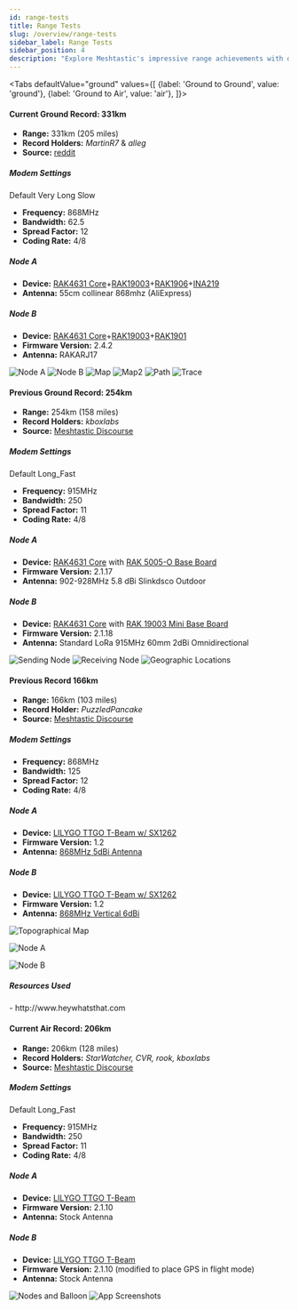 ```yaml
---
id: range-tests
title: Range Tests
slug: /overview/range-tests
sidebar_label: Range Tests
sidebar_position: 4
description: "Explore Meshtastic's impressive range achievements with detailed modem settings and device configurations for both ground and air records."
---
```



<Tabs
defaultValue="ground"
values={[
{label: 'Ground to Ground', value: 'ground'},
{label: 'Ground to Air', value: 'air'},
]}>

<TabItem value="ground">

#### Current Ground Record: 331km

- **Range:** 331km (205 miles)
- **Record Holders:** _MartinR7_ & _alleg_
- **Source:** [reddit](https://www.reddit.com/r/meshtastic/comments/1fnduwo/mountain_to_mountain_331_km/)

<h5 id="modem-settings-331">Modem Settings</h5>

Default Very Long Slow

- **Frequency:** 868MHz
- **Bandwidth:** 62.5
- **Spread Factor:** 12
- **Coding Rate:** 4/8

<h5 id="node-a-331">Node A</h5>

- **Device:** [RAK4631 Core](/docs/hardware/devices/rak-wireless/wisblock/core-module/?rakcore=RAK4631)+[RAK19003](/docs/hardware/devices/rak-wireless/wisblock/base-board/?rakbase=RAK19003)+[RAK1906](docs/hardware/devices/rak-wireless/wisblock/peripherals/?rakmodules=Sensors#rak1906-environment-sensor)+[INA219](/docs/configuration/module/telemetry/#currently-supported-sensor-types) 
- **Antenna:** 55cm collinear 868mhz (AliExpress)

<h5 id="node-b-331">Node B</h5>

- **Device:** [RAK4631 Core](/docs/hardware/devices/rak-wireless/wisblock/core-module/?rakcore=RAK4631)+[RAK19003](/docs/hardware/devices/rak-wireless/wisblock/base-board/?rakbase=RAK19003)+[RAK1901](/docs/hardware/devices/rak-wireless/wisblock/peripherals/?rakmodules=Sensors#rak1901-temperature-and-humidity-sensor)
- **Firmware Version:** 2.4.2
- **Antenna:** RAKARJ17

<img src="/img/records/MartinR7-XARC.webp" alt="Node A" />

<img src="/img/records/MartinR7-Sneznik.webp" alt="Node B" />

<img src="/img/records/MartinR7-map.webp" alt="Map" />

<img src="/img/records/MartinR7-map2.webp" alt="Map2" />

<img src="/img/records/MartinR7-path.webp" alt="Path" />

<img src="/img/records/MartinR7-message-trace.webp" alt="Trace" />


#### Previous Ground Record: 254km

- **Range:** 254km (158 miles)
- **Record Holders:** _kboxlabs_
- **Source:** [Meshtastic Discourse](https://meshtastic.discourse.group/t/practical-range-test-results/692/137)

<h5 id="modem-settings-254">Modem Settings</h5>

Default Long_Fast

- **Frequency:** 915MHz
- **Bandwidth:** 250
- **Spread Factor:** 11
- **Coding Rate:** 4/8

<h5 id="node-a-254">Node A</h5>

- **Device:** [RAK4631 Core](/docs/hardware/devices/rak-wireless/wisblock/core-module/?rakcore=RAK4631) with [RAK 5005-O Base Board](/docs/hardware/devices/rak-wireless/wisblock/base-board/?rakbase=RAK5005-O)
- **Firmware Version:** 2.1.17
- **Antenna:** 902-928MHz 5.8 dBi Slinkdsco Outdoor

<h5 id="node-b-254">Node B</h5>

- **Device:** [RAK4631 Core](/docs/hardware/devices/rak-wireless/wisblock/core-module/?rakcore=RAK4631) with [RAK 19003 Mini Base Board](/docs/hardware/devices/rak-wireless/wisblock/base-board/?rakbase=RAK19003)
- **Firmware Version:** 2.1.18
- **Antenna:** Standard LoRa 915MHz 60mm 2dBi Omnidirectional

<img src="/img/records/kboxlabs_sender.webp" alt="Sending Node" />

<img src="/img/records/kboxlabs_receiver.webp" alt="Receiving Node" />

<img src="/img/records/kboxlabs_map.webp" alt="Geographic Locations" />

#### Previous Record 166km

- **Range:** 166km (103 miles)
- **Record Holder:** _PuzzledPancake_
- **Source:** [Meshtastic Discourse](https://meshtastic.discourse.group/t/practical-range-test-results/692/44)

<h5 id="modem-settings-166">Modem Settings</h5>

- **Frequency:** 868MHz
- **Bandwidth:** 125
- **Spread Factor:** 12
- **Coding Rate:** 4/8

<h5 id="node-a-166">Node A</h5>

- **Device:** [LILYGO TTGO T-Beam w/ SX1262](/docs/hardware/devices/lilygo/tbeam/?t-beam=sx1262)
- **Firmware Version:** 1.2
- **Antenna:** [868MHz 5dBi Antenna](https://ivent.co.nz/product/category/1000/868mhz%205dbi%20antenna%20193mm%20black%20sma%20%28m%29/38646)

<h5 id="node-b-166">Node B</h5>

- **Device:** [LILYGO TTGO T-Beam w/ SX1262](/docs/hardware/devices/lilygo/tbeam/?t-beam=sx1262)
- **Firmware Version:** 1.2
- **Antenna:** [868MHz Vertical 6dBi](https://ivent.co.nz/product/category/1000/868mhz%20vertical%206dbi%20antenna/38606)

![Topographical Map](https://canada1.discourse-cdn.com/free1/uploads/meshtastic/optimized/2X/a/a0a26e4d40a5b9ccba9185eb70e2eaf66f0b0587_2_1380x888.jpeg)

![Node A](https://canada1.discourse-cdn.com/free1/uploads/meshtastic/optimized/2X/9/99ec4bcc18b21f4e95ac1bcc0592b608c9c4f567_2_1332x1000.jpeg)

![Node B](https://canada1.discourse-cdn.com/free1/uploads/meshtastic/optimized/2X/1/1c8bd5fc41f7bab925404b657a9c481882de9313_2_1332x1000.jpeg)

<h5>Resources Used</h5>- http://www.heywhatsthat.com

</TabItem>

<TabItem value="air">

#### Current Air Record: 206km

- **Range:** 206km (128 miles)
- **Record Holders:** _StarWatcher, CVR, rook, kboxlabs_
- **Source:** [Meshtastic Discourse](https://meshtastic.discourse.group/t/practical-range-test-results/692/130)

<h5 id="modem-settings-206">Modem Settings</h5>

Default Long_Fast

- **Frequency:** 915MHz
- **Bandwidth:** 250
- **Spread Factor:** 11
- **Coding Rate:** 4/8

<h5 id="node-a-206">Node A</h5>

- **Device:** [LILYGO TTGO T-Beam](/docs/hardware/devices/lilygo/tbeam/?t-beam=1.1)
- **Firmware Version:** 2.1.10
- **Antenna:** Stock Antenna

<h5 id="node-b-206">Node B</h5>

- **Device:** [LILYGO TTGO T-Beam](/docs/hardware/devices/lilygo/tbeam/?t-beam=1.1)
- **Firmware Version:** 2.1.10 (modified to place GPS in flight mode)
- **Antenna:** Stock Antenna

<img src="/img/records/Devices-Balloon.webp" alt="Nodes and Balloon" />

<img src="/img/records/app-screenshots.webp" alt="App Screenshots" />

</TabItem>
</Tabs>
